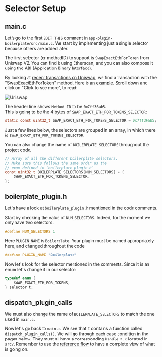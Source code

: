 # Selector Setup

## main.c

Let’s go to the first `EDIT THIS` comment in `app-plugin-boilerplate/src/main.c`. We start by implementing just a single selector because others are added later.

The first selector (or methodID) to support is `SwapExactEthForToken` from Uniswap V2. 
You can find it using Etherscan, and you can also compose it using the ABI (Application Binary Interface).

By looking at [recent transactions on Uniswap](https://etherscan.io/txs?a=0x7a250d5630b4cf539739df2c5dacb4c659f2488d), we find a transaction with the "SwapExactEthForToken" method. Here is [an example](https://etherscan.io/tx/0x216bfa6fb8488901d168810cda1b716d1abcb002a87c3224180deaff00c950fc). Scroll down and click on "Click to see more", to read:

![Uniswap](/uniswap.png)

The header line shows `Method ID` to be `0x7ff36ab5`.  
This is going to be the 4 bytes of `SWAP_EXACT_ETH_FOR_TOKENS_SELECTOR`:
```c
static const uint32_t SWAP_EXACT_ETH_FOR_TOKENS_SELECTOR = 0x7ff36ab5;
```

Just a few lines below, the selectors are grouped in an array, in which there is `SWAP_EXACT_ETH_FOR_TOKENS_SELECTOR`. 

You can also change the name of `BOILERPLATE_SELECTORS` throughout the project code.

```c copy
// Array of all the different boilerplate selectors. 
// Make sure this follows the same order as the
// enum defined in `boilerplate_plugin.h`
const uint32_t BOILERPLATE_SELECTORS[NUM_SELECTORS] = {
    SWAP_EXACT_ETH_FOR_TOKENS_SELECTOR,
};
```
## boilerplate_plugin.h

Let's have a look at `boilerplate_plugin.h` mentioned in the code comments.

Start by checking the value of `NUM_SELECTORS`. Indeed, for the moment we only have two selectors.
```c copy
#define NUM_SELECTORS 1
```

Here `PLUGIN_NAME` is `Boilerplate`. Your plugin must be named appropriately here, and changed throughout the code

```c copy
#define PLUGIN_NAME "Boilerplate"
```

Now let's look for the selector mentioned in the comments. Since it is an enum let's change it in our selector:
```c copy
typedef enum {
    SWAP_EXACT_ETH_FOR_TOKENS,
} selector_t;
```

## dispatch_plugin_calls 

We must also change the name of `BOILERPLATE_SELECTORS` to match the one used in `main.c`.

Now let's go back to `main.c`. We see that it contains a function called `dispatch_plugin_calls()`. 
We will go through each case condition in the pages below. They must all have a corresponding `handle_*.c` located in `src/`. 
Remember to use the [reference flow](./flow/) to have a complete view of what is going on.

